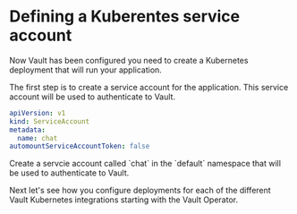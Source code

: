 # Defining a Kuberentes service account

Now Vault has been configured you need to create a Kubernetes deployment that
will run your application.

The first step is to create a service account for the application.  This service
account will be used to authenticate to Vault.

```yaml
apiVersion: v1
kind: ServiceAccount
metadata:
  name: chat
automountServiceAccountToken: false
```

<Task id="create_sa">
Create a servcie account called `chat` in the `default` namespace that will 
be used to authenticate to Vault.
</Task>

Next let's see how you configure deployments for each of the different Vault Kubernetes
integrations starting with the Vault Operator.